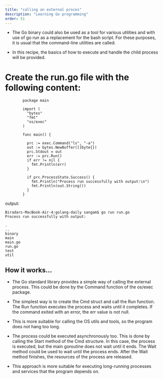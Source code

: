 ```yaml
---
title: "calling an external proces"
description: "Learning Go programming"
order: 51
---
```



- The Go binary could also be used as a tool for various utilities and with use of go run as a replacement for the bash script. For these purposes, it is usual that the command-line utilities are called.

- In this recipe, the basics of how to execute and handle the child process will be provided.

# Create the run.go file with the following content:

```
        package main

        import (
          "bytes"
          "fmt"
          "os/exec"
        )

        func main() {

          prc := exec.Command("ls", "-a")
          out := bytes.NewBuffer([]byte{})
          prc.Stdout = out
          err := prc.Run()
          if err != nil {
            fmt.Println(err)
          }

          if prc.ProcessState.Success() {
            fmt.Println("Process run successfully with output:\n")
            fmt.Println(out.String())
          }
        }
  ```
  output:
  ```
  Biradars-MacBook-Air-4:golang-daily sangam$ go run run.go
Process run successfully with output:

.
..
binary
main
main.go
run.go
test
util
  
  ```
  
 ##  How it works…

- The Go standard library provides a simple way of calling the external process. This could be done by the Command function of the os/exec package.

- The simplest way is to create the Cmd struct and call the Run function. The Run function executes the process and waits until it completes. If the command exited with an error, the err value is not null.

- This is more suitable for calling the OS utils and tools, so the program does not hang too long.

- The process could be executed asynchronously too. This is done by calling the Start method of the Cmd structure. In this case, the process is executed, but the main goroutine does not wait until it ends. The Wait method could be used to wait until the process ends. After the Wait method finishes, the resources of the process are released.

- This approach is more suitable for executing long-running processes and services that the program depends on.
